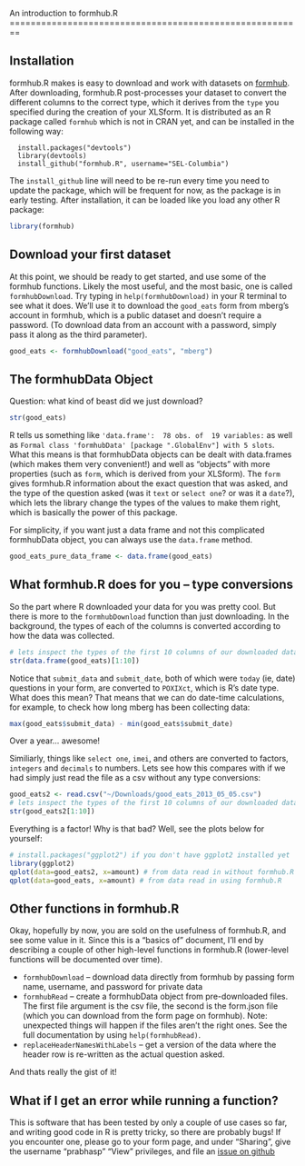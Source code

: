 <link href="http://kevinburke.bitbucket.org/markdowncss/markdown.css" rel="stylesheet"></link>
An introduction to formhub.R
========================================================

Installation
------------
formhub.R makes is easy to download and work with datasets on [formhub](http://formhub.org). After downloading, formhub.R post-processes your dataset to convert the different columns to the correct type, which it derives from the `type` you specified during the creation of your XLSform. It is distributed as an R package called `formhub` which is not in CRAN yet, and can be installed in the following way:

```
  install.packages("devtools")
  library(devtools)
  install_github("formhub.R", username="SEL-Columbia")
```

The `install_github` line will need to be re-run every time you need to update the package, which will be frequent for now, as the package is in early testing. After installation, it can be loaded like you load any other R package:

```r
library(formhub)
```

Download your first dataset
---------------------------
At this point, we should be ready to get started, and use some of the formhub functions. Likely the most useful, and the most basic, one is called `formhubDownload`. Try typing in `help(formhubDownload)` in your R terminal to see what it does. We'll use it to download the `good_eats` form from mberg's account in formhub, which is a public dataset and doesn't require a password. (To download data from an account with a password, simply pass it along as the third parameter).

```r
good_eats <- formhubDownload("good_eats", "mberg")
```

The formhubData Object
----------------------

Question: what kind of beast did we just download?
```r
str(good_eats)
```

R tells us something like `'data.frame':  78 obs. of  19 variables:` as well as `Formal class 'formhubData' [package ".GlobalEnv"] with 5 slots`. What this means is that formhubData objects can be dealt with data.frames (which makes them very convenient!) and well as "objects" with more properties (such as `form`, which is derived from your XLSform). The `form` gives formhub.R information about the exact question that was asked, and the type of the question asked (was it `text` or `select one`? or was it a `date`?), which lets the library change the types of the values to make them right, which is basically the power of this package.

For simplicity, if you want just a data frame and not this complicated formhubData object, you can always use the `data.frame` method.

```r
good_eats_pure_data_frame <- data.frame(good_eats)
```


What formhub.R does for you -- type conversions
-----------------------------------------------

So the part where R downloaded your data for you was pretty cool. But there is more to the `formhubDownload` function than just downloading. In the background, the types of each of the columns is converted according to how the data was collected.
```r
# lets inspect the types of the first 10 columns of our downloaded data
str(data.frame(good_eats)[1:10])
```

Notice that `submit_data` and `submit_date`, both of which were `today` (ie, date) questions in your form, are converted to `POXIXct`, which is R's date type. What does this mean? That means that we can do date-time calculations, for example, to check how long mberg has been collecting data:
```r
max(good_eats$submit_data) - min(good_eats$submit_date)
```
Over a year... awesome!

Similiarly, things like `select one`, `imei`, and others are converted to factors, `integers` and `decimals` to numbers. Lets see how this compares with if we had simply just read the file as a csv without any type conversions:
```r
good_eats2 <- read.csv("~/Downloads/good_eats_2013_05_05.csv")
# lets inspect the types of the first 10 columns of our downloaded data
str(good_eats2[1:10])
```
Everything is a factor! Why is that bad? Well, see the plots below for yourself:
```r
# install.packages("ggplot2") if you don't have ggplot2 installed yet
library(ggplot2)
qplot(data=good_eats2, x=amount) # from data read in without formhub.R
qplot(data=good_eats, x=amount) # from data read in using formhub.R
```

Other functions in formhub.R
----------------------------
Okay, hopefully by now, you are sold on the usefulness of formhub.R, and see some value in it. Since this is a "basics of" document, I'll end by describing a couple of other high-level functions in formhub.R (lower-level functions will be documented over time).

  * `formhubDownload` -- download data directly from formhub by passing form name, username, and password for private data
  * `formhubRead` -- create a formhubData object from pre-downloaded files. The first file argument is the csv file, the second is the form.json file (which you can download from the form page on formhub). Note: unexpected things will happen if the files aren't the right ones. See the full documentation by using `help(formhubRead)`.
  * `replaceHeaderNamesWithLabels` -- get a version of the data where the header row is re-written as the actual question asked.
  
And thats really the gist of it!

What if I get an error while running a function?
------------------------------------------------
This is software that has been tested by only a couple of use cases so far, and writing good code in R is pretty tricky, so there are probably bugs! If you encounter one, please go to your form page, and under "Sharing", give the username "prabhasp" "View" privileges, and file an [issue on github](http://github.com/SEL-Columbia/formhub.R/issues)
